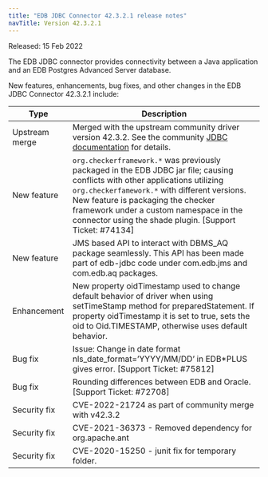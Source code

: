 ```yaml
---
title: "EDB JDBC Connector 42.3.2.1 release notes"
navTitle: Version 42.3.2.1
---
```


Released: 15 Feb 2022

The EDB JDBC connector provides connectivity between a Java application and an EDB Postgres Advanced Server database.

New features, enhancements, bug fixes, and other changes in the EDB JDBC Connector 42.3.2.1 include:

| Type           | Description                                                                                                                                                                                                                                                                                                                |
| -------------- | ------------------------------------------------------------------------------- |
| Upstream merge | Merged with the upstream community driver version 42.3.2. See the community [JDBC documentation](https://jdbc.postgresql.org/changelogs/2022-02-01-42.3.2-release/) for details.                                                                                                                                   |
| New feature    | `org.checkerframework.*` was previously packaged in the EDB JDBC jar file; causing conflicts with other applications utilizing `org.checkerfamework.*` with different versions.  New feature is packaging the checker framework under a custom namespace in the connector using the shade plugin. [Support Ticket: #74134] |
| New feature    | JMS based API to interact with DBMS_AQ package seamlessly. This API has been made part of edb-jdbc code under com.edb.jms and com.edb.aq packages.                                                                                                                                                                         |
| Enhancement    | New property oidTimestamp used to change default behavior of driver when using setTimeStamp method for preparedStatement.  If property oidTimestamp  it is set to true, sets the oid to Oid.TIMESTAMP, otherwise uses default behavior.                                                                                    |
| Bug fix        | Issue: Change in date format nls_date_format=’YYYY/MM/DD’ in EDB\*PLUS gives error. [Support Ticket: #75812]                                                                                                                                                                                                               |
| Bug fix        | Rounding differences between EDB and Oracle. [Support Ticket: #72708]                                                                                                                                                                                                                                                      |
| Security fix   | CVE-2022-21724 as part of community merge with v42.3.2                                                                                                                                                                                                                                                                     |
| Security fix   | CVE-2021-36373 - Removed dependency for org.apache.ant                                                                                                                                                                                                                                                                     |
| Security fix   | CVE-2020-15250 - junit fix for temporary folder.                                                                                                                                                                                                                                                                           |




